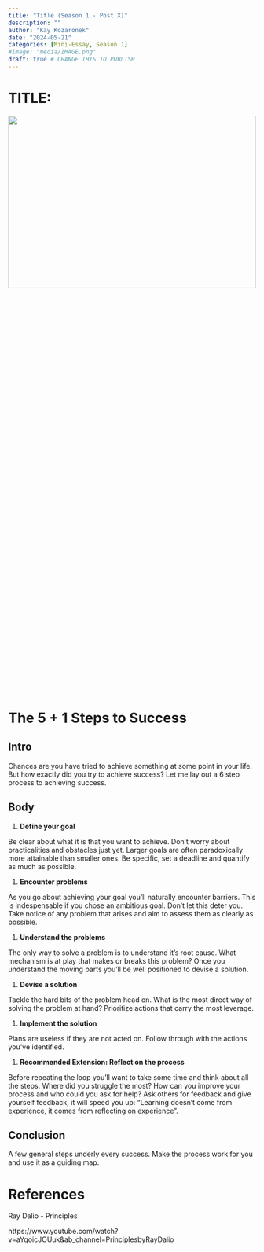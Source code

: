 ```yaml
---
title: "Title (Season 1 - Post X)"
description: ""
author: "Kay Kozaronek"
date: "2024-05-21"
categories: [Mini-Essay, Season 1]
#image: "media/IMAGE.png"
draft: true # CHANGE THIS TO PUBLISH
---
```


# TITLE:

<p>
    <center>
        <img src="media/IMAGE.png"
        width="100%" height="30%">
    </center>
</p>

# The 5 + 1 Steps to Success

## Intro

Chances are you have tried to achieve something at some point in your life. But how exactly did you try to achieve success? Let me lay out a 6 step process to achieving success.

## Body

1. **Define your goal** 

Be clear about what it is that you want to achieve. Don't worry about practicalities and obstacles just yet. Larger goals are often paradoxically more attainable than smaller ones. Be specific, set a deadline and quantify as much as possible. 

1. **Encounter problems** 

As you go about achieving your goal you'll naturally encounter barriers. This is indespensable if you chose an ambitious goal. Don't let this deter you. Take notice of any problem that arises and aim to assess them as clearly as possible.  

1. **Understand the problems**

The only way to solve a problem is to understand it's root cause. What mechanism is at play that makes or breaks this problem? Once you understand the moving parts you'll be well positioned to devise a solution.

1. **Devise a solution**

Tackle the hard bits of the problem head on. What is the most direct way of solving the problem at hand? Prioritize actions that carry the most leverage.

1. **Implement the solution** 

Plans are useless if they are not acted on. Follow through with the actions you've identified. 

1. **Recommended Extension: Reflect on the process**

Before repeating the loop you'll want to take some time and think about all the steps. Where did you struggle the most? How can you improve your process and who could you ask for help? Ask others for feedback and give yourself feedback, it will speed you up: “Learning doesn't come from experience, it comes from reflecting on experience”.   

## Conclusion

A few general steps underly every success. Make the process work for you and use it as a guiding map.

# References

Ray Dalio - Principles 

https://www.youtube.com/watch?v=aYqoicJOUuk&ab_channel=PrinciplesbyRayDalio